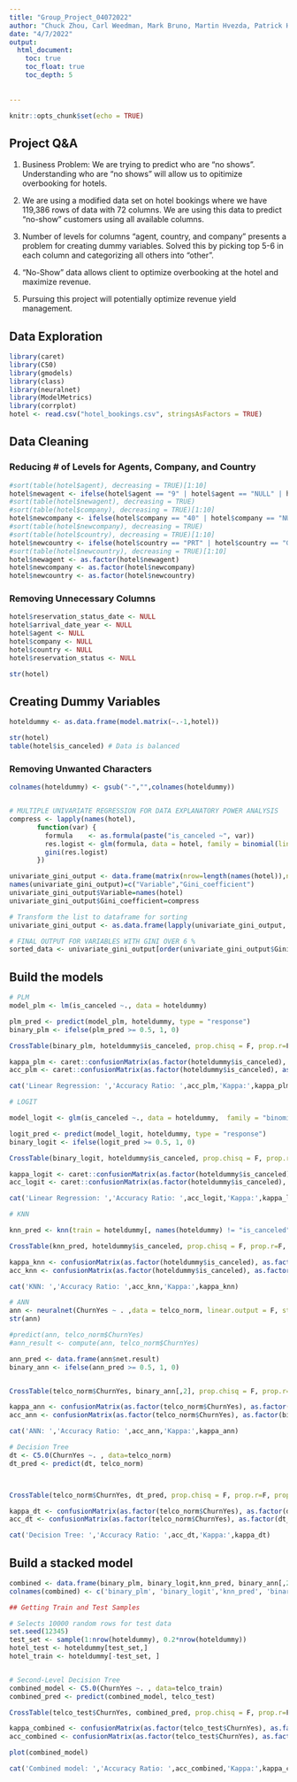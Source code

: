 ---
title: "Group_Project_04072022"
author: "Chuck Zhou, Carl Weedman, Mark Bruno, Martin Hvezda, Patrick Holstad, and Felipe Prata"
date: "4/7/2022"
output: 
  html_document:
    toc: true
    toc_float: true
    toc_depth: 5
    
    
---

```{r setup, include=FALSE}
knitr::opts_chunk$set(echo = TRUE)
```

## Project Q&A

1. Business Problem: We are trying to predict who are "no shows". Understanding who are "no shows" will allow us to opitimize overbooking for hotels.

2. We are using a modified data set on hotel bookings where we have 119,386 rows of data with 72 columns. We are using this data to predict "no-show" customers using all available columns.

3. Number of levels for columns "agent, country, and company" presents a problem for creating dummy variables. Solved this by picking top 5-6 in each column and categorizing all others into "other".

4. "No-Show" data allows client to optimize overbooking at the hotel and maximize revenue.

5. Pursuing this project will potentially optimize revenue yield management.

## Data Exploration
```{r}
library(caret)
library(C50)
library(gmodels)
library(class)
library(neuralnet)
library(ModelMetrics)
library(corrplot)
hotel <- read.csv("hotel_bookings.csv", stringsAsFactors = TRUE)
```
## Data Cleaning
### Reducing # of Levels for Agents, Company, and Country
```{r}
#sort(table(hotel$agent), decreasing = TRUE)[1:10]
hotel$newagent <- ifelse(hotel$agent == "9" | hotel$agent == "NULL" | hotel$agent == "240" | hotel$agent == "1"| hotel$agent == "14" | hotel$agent == "7" | hotel$agent == "6",  hotel$agent, "other")
#sort(table(hotel$newagent), decreasing = TRUE)
#sort(table(hotel$company), decreasing = TRUE)[1:10]
hotel$newcompany <- ifelse(hotel$company == "40" | hotel$company == "NULL" | hotel$company == "223" ,  hotel$company, "other")
#sort(table(hotel$newcompany), decreasing = TRUE)
#sort(table(hotel$country), decreasing = TRUE)[1:10]
hotel$newcountry <- ifelse(hotel$country == "PRT" | hotel$country == "GBR" | hotel$country == "FRA" | hotel$country == "ESP" | hotel$country == "DEU",  hotel$country, "other")
#sort(table(hotel$newcountry), decreasing = TRUE)[1:10]
hotel$newagent <- as.factor(hotel$newagent)
hotel$newcompany <- as.factor(hotel$newcompany)
hotel$newcountry <- as.factor(hotel$newcountry)
```

### Removing Unnecessary Columns
```{r}
hotel$reservation_status_date <- NULL
hotel$arrival_date_year <- NULL
hotel$agent <- NULL
hotel$company <- NULL
hotel$country <- NULL
hotel$reservation_status <- NULL

str(hotel)
```
## Creating Dummy Variables
```{r}
hoteldummy <- as.data.frame(model.matrix(~.-1,hotel))

str(hotel)
table(hotel$is_canceled) # Data is balanced
```
### Removing Unwanted Characters
```{r}
colnames(hoteldummy) <- gsub("-","",colnames(hoteldummy))


# MULTIPLE UNIVARIATE REGRESSION FOR DATA EXPLANATORY POWER ANALYSIS
compress <- lapply(names(hotel),
       function(var) {
         formula    <- as.formula(paste("is_canceled ~", var))
         res.logist <- glm(formula, data = hotel, family = binomial(link="logit"))
         gini(res.logist)
       })

univariate_gini_output <- data.frame(matrix(nrow=length(names(hotel)),ncol=2))
names(univariate_gini_output)=c("Variable","Gini_coefficient")
univariate_gini_output$Variable=names(hotel)
univariate_gini_output$Gini_coefficient=compress

# Transform the list to dataframe for sorting
univariate_gini_output <- as.data.frame(lapply(univariate_gini_output, unlist))

# FINAL OUTPUT FOR VARIABLES WITH GINI OVER 6 %
sorted_data <- univariate_gini_output[order(univariate_gini_output$Gini_coefficient,decreasing=TRUE),]
```

## Build the models

```{r}

# PLM
model_plm <- lm(is_canceled ~., data = hoteldummy)

plm_pred <- predict(model_plm, hoteldummy, type = "response")
binary_plm <- ifelse(plm_pred >= 0.5, 1, 0)

CrossTable(binary_plm, hoteldummy$is_canceled, prop.chisq = F, prop.r=F, prop.t = F, dnn=c('Actuals','Prediction'))

kappa_plm <- caret::confusionMatrix(as.factor(hoteldummy$is_canceled), as.factor(binary_plm), positive = "1")$overall[2]
acc_plm <- caret::confusionMatrix(as.factor(hoteldummy$is_canceled), as.factor(binary_plm), positive = "1")$overall[1]

cat('Linear Regression: ','Accuracy Ratio: ',acc_plm,'Kappa:',kappa_plm)

# LOGIT

model_logit <- glm(is_canceled ~., data = hoteldummy,  family = "binomial")

logit_pred <- predict(model_logit, hoteldummy, type = "response")
binary_logit <- ifelse(logit_pred >= 0.5, 1, 0)

CrossTable(binary_logit, hoteldummy$is_canceled, prop.chisq = F, prop.r=F, prop.t = F, dnn=c('Actuals','Prediction'))

kappa_logit <- caret::confusionMatrix(as.factor(hoteldummy$is_canceled), as.factor(binary_logit), positive = "1")$overall[2]
acc_logit <- caret::confusionMatrix(as.factor(hoteldummy$is_canceled), as.factor(binary_logit), positive = "1")$overall[1]

cat('Linear Regression: ','Accuracy Ratio: ',acc_logit,'Kappa:',kappa_logit)

# KNN

knn_pred <- knn(train = hoteldummy[, names(hoteldummy) != "is_canceled"], test = hoteldummy[, names(hoteldummy) != "is_canceled"], cl = hoteldummy$is_canceled, k = 100) 

CrossTable(knn_pred, hoteldummy$is_canceled, prop.chisq = F, prop.r=F, prop.t = F, dnn=c('Actuals','Prediction'))

kappa_knn <- confusionMatrix(as.factor(hoteldummy$is_canceled), as.factor(knn_pred), positive = "1")$overall[2]
acc_knn <- confusionMatrix(as.factor(hoteldummy$is_canceled), as.factor(knn_pred), positive = "1")$overall[1]

cat('KNN: ','Accuracy Ratio: ',acc_knn,'Kappa:',kappa_knn)

# ANN
ann <- neuralnet(ChurnYes ~ . ,data = telco_norm, linear.output = F, stepmax = 1e8)
str(ann)

#predict(ann, telco_norm$ChurnYes)
#ann_result <- compute(ann, telco_norm$ChurnYes)

ann_pred <- data.frame(ann$net.result)
binary_ann <- ifelse(ann_pred >= 0.5, 1, 0)


CrossTable(telco_norm$ChurnYes, binary_ann[,2], prop.chisq = F, prop.r=F, prop.t = F, dnn=c('Actuals','Prediction'))

kappa_ann <- confusionMatrix(as.factor(telco_norm$ChurnYes), as.factor(binary_ann[,2]), positive = "1")$overall[2]
acc_ann <- confusionMatrix(as.factor(telco_norm$ChurnYes), as.factor(binary_ann[,2]), positive = "1")$overall[1]

cat('ANN: ','Accuracy Ratio: ',acc_ann,'Kappa:',kappa_ann)

# Decision Tree
dt <- C5.0(ChurnYes ~. , data=telco_norm)
dt_pred <- predict(dt, telco_norm)



CrossTable(telco_norm$ChurnYes, dt_pred, prop.chisq = F, prop.r=F, prop.t = F, dnn=c('Actuals','Prediction'))

kappa_dt <- confusionMatrix(as.factor(telco_norm$ChurnYes), as.factor(dt_pred), positive = "1")$overall[2]
acc_dt <- confusionMatrix(as.factor(telco_norm$ChurnYes), as.factor(dt_pred), positive = "1")$overall[1]

cat('Decision Tree: ','Accuracy Ratio: ',acc_dt,'Kappa:',kappa_dt)

```
## Build a stacked model


```{r warning= FALSE}
combined <- data.frame(binary_plm, binary_logit,knn_pred, binary_ann[,2],dt_pred,telco_norm$ChurnYes)
colnames(combined) <- c('binary_plm', 'binary_logit','knn_pred', 'binary_ann','dt_pred','ChurnYes')

## Getting Train and Test Samples

# Selects 10000 random rows for test data
set.seed(12345)
test_set <- sample(1:nrow(hoteldummy), 0.2*nrow(hoteldummy))
hotel_test <- hoteldummy[test_set,]
hotel_train <- hoteldummy[-test_set, ]


# Second-Level Decision Tree
combined_model <- C5.0(ChurnYes ~. , data=telco_train)
combined_pred <- predict(combined_model, telco_test)

CrossTable(telco_test$ChurnYes, combined_pred, prop.chisq = F, prop.r=F, prop.t = F, dnn=c('Actuals','Prediction'))

kappa_combined <- confusionMatrix(as.factor(telco_test$ChurnYes), as.factor(combined_pred), positive = "1")$overall[2]
acc_combined <- confusionMatrix(as.factor(telco_test$ChurnYes), as.factor(combined_pred), positive = "1")$overall[1]

plot(combined_model)

cat('Combined model: ','Accuracy Ratio: ',acc_combined,'Kappa:',kappa_combined)
```
